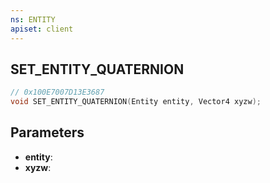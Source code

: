 ```yaml
---
ns: ENTITY
apiset: client
---
```

## SET_ENTITY_QUATERNION

```c
// 0x100E7007D13E3687
void SET_ENTITY_QUATERNION(Entity entity, Vector4 xyzw);
```


## Parameters
* **entity**:
* **xyzw**: